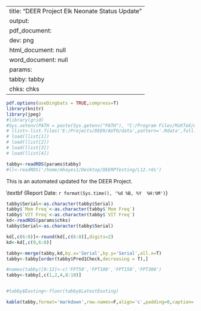 
---
title: "DEER Project Elk Neonate Status Update"
output:
  pdf_document:
    dev: png
  html_document: null
  word_document: null
params:
  tabby: tabby
  chks: chks
---
\pdfminorversion=5 
\pdfcompresslevel=9
\pdfobjcompresslevel=2
```r
pdf.options(useDingbats = TRUE,compress=T)
library(knitr)
library(jpeg)
#library(grid)
#Sys.setenv(PATH = paste(Sys.getenv("PATH"), "C:/Program Files/MiKTeX/miktex/bin", sep=.Platform$path.sep))
# llist<-list.files('E:/Projects/DEER/AUTO/data',pattern='.Rdata',full.names=T)
# load(llist[1])
# load(llist[2])
# load(llist[3])
# load(llist[4])

tabby<-readRDS(params$tabby)
#ll<-readRDS('/home/mhayes1/Desktop/DEERPTesting/L12.rds')
```
This is an automated updated for the DEER Project.\vspace{5mm}

\large\textbf {Report Date: `r format(Sys.time(), '%d %B, %Y  %H:%M')`}
\vspace{10mm}

\large\textbf {Birth Freqs}
```r
tabby$Serial<-as.character(tabby$Serial)
tabby$`Mom Freq`<-as.character(tabby$`Mom Freq`)
tabby$`VIT Freq`<-as.character(tabby$`VIT Freq`)
kd<-readRDS(params$chks)
tabby$Serial<-as.character(tabby$Serial)

kd[,c(6:8)]<-round(kd[,c(6:8)],digits=2)
kd<-kd[,c(9,6:8)]

tabby<-merge(tabby,kd,by.x='Serial',by.y='Serial',all.x=T)
tabby<-tabby[order(tabby$Pred1Check,decreasing = T),]

#names(tabby)[9:12]<-c('FPT50','FPT100','FPT150','FPT300')
tabby<-tabby[,c(1,2,4,8:10)]


#tabby$Easting<-floor(tabby$LatestEasting)

kable(tabby,format='markdown',row.names=F,align='c',padding=0,caption='Birth Data')

```